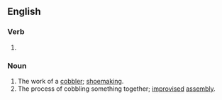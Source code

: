 ==English==

===Verb===
{{head|en|verb form}}

# {{present participle of|en|cobble|nocat=1}}

===Noun===
{{en-noun}}

# The work of a [[cobbler]]; [[shoemaking]].
# The process of cobbling something together; [[improvised]] [[assembly]].